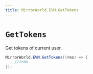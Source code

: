 ```yaml
---
title: MirrorWorld.EVM.GetTokens
---
```


# `GetTokens`

Get tokens of current user.
```csharp
MirrorWorld.EVM.GetTokens((res) => {
    //todo
});
```